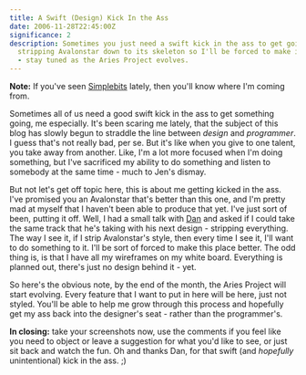 ```yaml
---
title: A Swift (Design) Kick In the Ass
date: 2006-11-28T22:45:00Z
significance: 2
description: Sometimes you just need a swift kick in the ass to get going. I'm
  stripping Avalonstar down to its skeleton so I'll be forced to make it better
  - stay tuned as the Aries Project evolves.
---
```


**Note:** If you've seen [Simplebits][1] lately, then you'll know where I'm coming from.

Sometimes all of us need a good swift kick in the ass to get something going, me especially. It's been scaring me lately, that the subject of this blog has slowly begun to straddle the line between *design* and *programmer*. I guess that's not really bad, per se. But it's like when you give to one talent, you take away from another. Like, I'm a lot more focused when I'm doing something, but I've sacrificed my ability to do something and listen to somebody at the same time - much to Jen's dismay.

But not let's get off topic here, this is about me getting kicked in the ass. I've promised you an Avalonstar that's better than this one, and I'm pretty mad at myself that I haven't been able to produce that yet. I've just sort of been, putting it off. Well, I had a small talk with [Dan][1] and asked if I could take the same track that he's taking with his next design - stripping everything. The way I see it, if I strip Avalonstar's style, then every time I see it, I'll want to do something to it. I'll be sort of forced to make this place better. The odd thing is, is that I have all my wireframes on my white board. Everything is planned out, there's just no design behind it - yet.

So here's the obvious note, by the end of the month, the Aries Project will start evolving. Every feature that I want to put in here will be here, just not styled. You'll be able to help me grow through this process and hopefully get my ass back into the designer's seat - rather than the programmer's.

**In closing:** take your screenshots now, use the comments if you feel like you need to object or leave a suggestion for what you'd like to see, or just sit back and watch the fun. Oh and thanks Dan, for that swift (and *hopefully* unintentional) kick in the ass. ;)

[1]: http://simplebits.com
